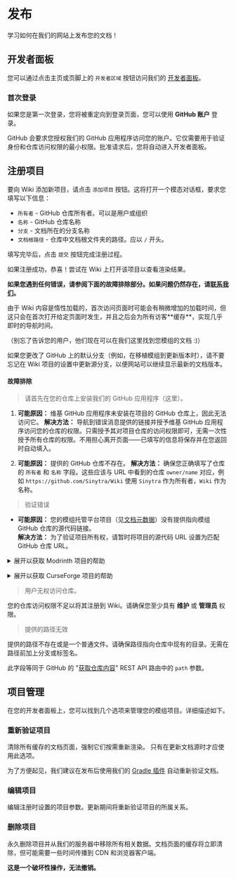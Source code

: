 
# 发布

学习如何在我们的网站上发布您的文档！

## 开发者面板

您可以通过点击主页或页脚上的 `开发者区域` 按钮访问我们的 [开发者面板](../dev)。

### 首次登录

如果您是第一次登录，您将被重定向到登录页面，您可以使用 **GitHub 账户** 登录。

GitHub 会要求您授权我们的 GitHub 应用程序访问您的账户。它仅需要用于验证身份和仓库访问权限的最小权限。批准请求后，您将自动进入开发者面板。

## 注册项目

要向 Wiki 添加新项目，请点击 `添加项目` 按钮。这将打开一个模态对话框，要求您填写以下信息：

- `所有者` - GitHub 仓库所有者。可以是用户或组织
- `名称` - GitHub 仓库名称
- `分支` - 文档所在的分支名称
- `文档根路径` - 仓库中文档根文件夹的路径。应以 `/` 开头。

填写完毕后，点击 `提交` 按钮完成注册过程。

如果注册成功，恭喜！尝试在 Wiki 上打开该项目以查看渲染结果。

**如果您遇到任何错误，请参阅下面的故障排除部分。如果问题仍然存在，请[联系我们](./help)。**

<Callout>
    由于 Wiki 内容是惰性加载的，首次访问页面时可能会有稍微增加的加载时间，但这只会在首次打开给定页面时发生，并且之后会为所有访客**缓存**，实现几乎即时的导航时间。
</Callout>

（别忘了告诉您的用户，他们现在可以在我们这里找到您模组的文档 :)）

<Callout>
    如果您更改了 GitHub 上的默认分支（例如，在移植模组到更新版本时），请不要忘记在 Wiki 项目的设置中更新源分支，以便网站可以继续显示最新的文档版本。
</Callout>

#### 故障排除

> 请首先在您的仓库上安装我们的 GitHub 应用程序（这里）。

1. **可能原因：** 维基 GitHub 应用程序未安装在项目的 GitHub 仓库上，因此无法访问它。
   **解决方法：** 导航到错误消息提供的链接并授予维基 GitHub 应用程序访问您的仓库的权限。只需授予其对项目仓库的访问权限即可，无需一次性授予所有仓库的权限。不用担心离开页面——已填写的信息将保存并在您返回时自动填入。

2. **可能原因：** 提供的 GitHub 仓库不存在。
   **解决方法：** 确保您正确填写了仓库的 `所有者` 和 `名称` 字段。这些应该与 URL 中看到的仓库 `owner/name` 对应，例如 `https://github.com/Sinytra/Wiki` 使用 `Sinytra` 作为所有者，`Wiki` 作为名称。

> 验证错误

- **可能原因：** 您的模组托管平台项目（见[文档元数据](./devs#wiki-metadata)）没有提供指向模组 GitHub 仓库的源代码链接。\
  **解决方法：** 为了验证项目所有权，请暂时将项目的源代码 URL 设置为匹配 GitHub 仓库 URL。

<details>
    <summary>展开以获取 Modrinth 项目的帮助</summary>

    1. 打开项目的设置。
    2. 导航到 `链接` 标签。
    3. 在 `源代码` 字段中输入 GitHub 仓库 URL。
    4. 应用更改。

    ![](/meta-docs-assets/mr_src_url.png)
</details>
<p/>
<details>
    <summary>展开以获取 CurseForge 项目的帮助</summary>

    1. 打开项目的设置。
    2. 导航到 `源` 标签。
    3. 在 `Repository URL` 字段中输入 GitHub 仓库 URL。
    4. 应用更改。

    ![](/meta-docs-assets/cf_src_url.png)
</details>

> 用户无权访问仓库。

您的仓库访问权限不足以将其注册到 Wiki。请确保您至少具有 **维护** 或 **管理员** 权限。

> 提供的路径无效

提供的路径不存在或是一个普通文件。请确保路径指向仓库中现有的目录。无需在路径前加上分支或标签名。

此字段等同于 GitHub 的 "[获取仓库内容](https://docs.github.com/en/rest/repos/contents?apiVersion=2022-11-28#get-repository-content)" REST API 路由中的 `path` 参数。

## 项目管理

在您的开发者面板上，您可以找到几个选项来管理您的模组项目。详细描述如下。

### <RefreshCwIcon className="inline-block mr-1 w-5 h-5"/> 重新验证项目

清除所有缓存的文档页面，强制它们按需重新渲染。
只有在更新文档源时才应使用此选项。

为了方便起见，我们建议在发布后使用我们的 [Gradle 插件](./devs#-gradle-plugin-companion) 自动重新验证文档。

### <SettingsIcon className="inline-block mr-1 w-5 h-5"/> 编辑项目

编辑注册时设置的项目参数。更新期间将重新验证项目的所属关系。

### <TrashIcon className="inline-block mr-1 w-5 h-5"/> 删除项目

永久删除项目并从我们的服务器中移除所有相关数据。文档页面的缓存将立即清除，但可能需要一些时间传播到 CDN 和浏览器客户端。

**这是一个破坏性操作，无法撤销。**
